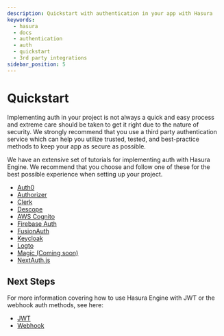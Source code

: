 ```yaml
---
description: Quickstart with authentication in your app with Hasura
keywords:
  - hasura
  - docs
  - authentication
  - auth
  - quickstart
  - 3rd party integrations
sidebar_position: 5
---
```


# Quickstart

Implementing auth in your project is not always a quick and easy process and extreme care should be taken to get it
right due to the nature of security. We strongly recommend that you use a third party authentication service
which can help you utilize trusted, tested, and best-practice methods to keep your app as secure as possible.

We have an extensive set of tutorials for implementing auth with Hasura Engine. We recommend that you choose and
follow one of these for the best possible experience when setting up your project.

- [Auth0](https://hasura.io/learn/graphql/hasura-authentication/integrations/auth0/)
- [Authorizer](https://hasura.io/learn/graphql/hasura-authentication/integrations/authorizer/)
- [Clerk](https://hasura.io/learn/graphql/hasura-authentication/integrations/clerk/)
- [Descope](https://hasura.io/learn/graphql/hasura-authentication/integrations/descope/)
- [AWS Cognito](https://hasura.io/learn/graphql/hasura-authentication/integrations/cognito/)
- [Firebase Auth](https://hasura.io/learn/graphql/hasura-authentication/integrations/firebase/)
- [FusionAuth](https://hasura.io/learn/graphql/hasura-authentication/integrations/fusion-auth/)
- [Keycloak](https://hasura.io/learn/graphql/hasura-authentication/integrations/keycloak/)
- [Logto](https://hasura.io/learn/graphql/hasura-authentication/integrations/logto/)
- [Magic (Coming soon)](https://hasura.io/learn/graphql/hasura-authentication/integrations/magic-link/)
- [NextAuth.js](https://hasura.io/learn/graphql/hasura-authentication/integrations/nextjs-auth/)

## Next Steps
For more information covering how to use Hasura Engine with JWT or the webhook auth methods, see here:
- [JWT](/auth/authentication/jwt.mdx)
- [Webhook](/auth/authentication/webhook.mdx)
